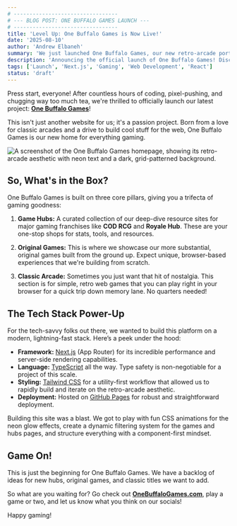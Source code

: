 ```yaml
---
# ---------------------------------
# --- BLOG POST: ONE BUFFALO GAMES LAUNCH ---
# ---------------------------------
title: 'Level Up: One Buffalo Games is Now Live!'
date: '2025-08-10'
author: 'Andrew Elbaneh'
summary: 'We just launched One Buffalo Games, our new retro-arcade portal for game hubs, original titles, and classic browser-based fun.'
description: 'Announcing the official launch of One Buffalo Games! Discover our new platform built with Next.js and Tailwind CSS, featuring gaming tool hubs, original games, and a collection of retro arcade classics.'
tags: ['Launch', 'Next.js', 'Gaming', 'Web Development', 'React']
status: 'draft'
---
```


Press start, everyone! After countless hours of coding, pixel-pushing, and chugging way too much tea, we're thrilled to officially launch our latest project: **[One Buffalo Games](https://onebuffalogames.com)**!

This isn't just another website for us; it's a passion project. Born from a love for classic arcades and a drive to build cool stuff for the web, One Buffalo Games is our new home for everything gaming.

![A screenshot of the One Buffalo Games homepage, showing its retro-arcade aesthetic with neon text and a dark, grid-patterned background.](/images/blog/onebuffalogames.webp)

## So, What's in the Box?

One Buffalo Games is built on three core pillars, giving you a trifecta of gaming goodness:

1.  **Game Hubs:** A curated collection of our deep-dive resource sites for major gaming franchises like **COD RCG** and **Royale Hub**. These are your one-stop shops for stats, tools, and resources.

2.  **Original Games:** This is where we showcase our more substantial, original games built from the ground up. Expect unique, browser-based experiences that we're building from scratch.

3.  **Classic Arcade:** Sometimes you just want that hit of nostalgia. This section is for simple, retro web games that you can play right in your browser for a quick trip down memory lane. No quarters needed!

## The Tech Stack Power-Up

For the tech-savvy folks out there, we wanted to build this platform on a modern, lightning-fast stack. Here’s a peek under the hood:

- **Framework:** [Next.js](https://nextjs.org/) (App Router) for its incredible performance and server-side rendering capabilities.
- **Language:** [TypeScript](https://www.typescriptlang.org/) all the way. Type safety is non-negotiable for a project of this scale.
- **Styling:** [Tailwind CSS](https://tailwindcss.com/) for a utility-first workflow that allowed us to rapidly build and iterate on the retro-arcade aesthetic.
- **Deployment:** Hosted on [GitHub Pages](https://pages.github.com/) for robust and straightforward deployment.

Building this site was a blast. We got to play with fun CSS animations for the neon glow effects, create a dynamic filtering system for the games and hubs pages, and structure everything with a component-first mindset.

## Game On!

This is just the beginning for One Buffalo Games. We have a backlog of ideas for new hubs, original games, and classic titles we want to add.

So what are you waiting for? Go check out **[OneBuffaloGames.com](https://onebuffalogames.com)**, play a game or two, and let us know what you think on our socials!

Happy gaming!

